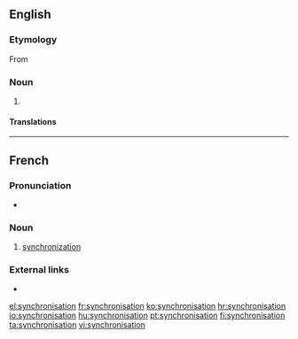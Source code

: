 {{also|Synchronisation}}
==English==

===Etymology===
From {{suffix|synchronise|ation|lang=en}}

===Noun===
{{en-noun}}

# {{standard spelling of|synchronization|lang=en|from=non-Oxford British spelling}}

====Translations====
{{trans-see|synchronisation|synchronization}}

----

==French==

===Pronunciation===
* {{IPA|/sɛ̃.kʁɔ.ni.za.sjɔ̃/|lang=fr}}

===Noun===
{{fr-noun|f}}

# [[synchronization]]

===External links===
* {{R:TLFi}}

[[el:synchronisation]]
[[fr:synchronisation]]
[[ko:synchronisation]]
[[hr:synchronisation]]
[[io:synchronisation]]
[[hu:synchronisation]]
[[pt:synchronisation]]
[[fi:synchronisation]]
[[ta:synchronisation]]
[[vi:synchronisation]]